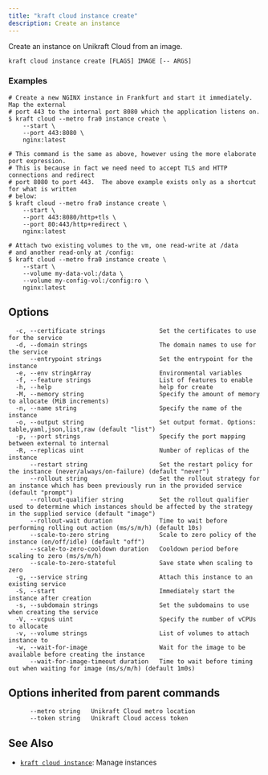 ```yaml
---
title: "kraft cloud instance create"
description: Create an instance
---
```


Create an instance on Unikraft Cloud from an image.


```
kraft cloud instance create [FLAGS] IMAGE [-- ARGS]
```

### Examples

```
# Create a new NGINX instance in Frankfurt and start it immediately. Map the external
# port 443 to the internal port 8080 which the application listens on.
$ kraft cloud --metro fra0 instance create \
	--start \
	--port 443:8080 \
	nginx:latest

# This command is the same as above, however using the more elaborate port expression.
# This is because in fact we need need to accept TLS and HTTP connections and redirect
# port 8080 to port 443.  The above example exists only as a shortcut for what is written
# below:
$ kraft cloud --metro fra0 instance create \
	--start \
	--port 443:8080/http+tls \
	--port 80:443/http+redirect \
	nginx:latest

# Attach two existing volumes to the vm, one read-write at /data
# and another read-only at /config:
$ kraft cloud --metro fra0 instance create \
	--start \
	--volume my-data-vol:/data \
	--volume my-config-vol:/config:ro \
	nginx:latest

```

## Options

```
  -c, --certificate strings               Set the certificates to use for the service
  -d, --domain strings                    The domain names to use for the service
      --entrypoint strings                Set the entrypoint for the instance
  -e, --env stringArray                   Environmental variables
  -f, --feature strings                   List of features to enable
  -h, --help                              help for create
  -M, --memory string                     Specify the amount of memory to allocate (MiB increments)
  -n, --name string                       Specify the name of the instance
  -o, --output string                     Set output format. Options: table,yaml,json,list,raw (default "list")
  -p, --port strings                      Specify the port mapping between external to internal
  -R, --replicas uint                     Number of replicas of the instance
      --restart string                    Set the restart policy for the instance (never/always/on-failure) (default "never")
      --rollout string                    Set the rollout strategy for an instance which has been previously run in the provided service (default "prompt")
      --rollout-qualifier string          Set the rollout qualifier used to determine which instances should be affected by the strategy in the supplied service (default "image")
      --rollout-wait duration             Time to wait before performing rolling out action (ms/s/m/h) (default 10s)
      --scale-to-zero string              Scale to zero policy of the instance (on/off/idle) (default "off")
      --scale-to-zero-cooldown duration   Cooldown period before scaling to zero (ms/s/m/h)
      --scale-to-zero-stateful            Save state when scaling to zero
  -g, --service string                    Attach this instance to an existing service
  -S, --start                             Immediately start the instance after creation
  -s, --subdomain strings                 Set the subdomains to use when creating the service
  -V, --vcpus uint                        Specify the number of vCPUs to allocate
  -v, --volume strings                    List of volumes to attach instance to
  -w, --wait-for-image                    Wait for the image to be available before creating the instance
      --wait-for-image-timeout duration   Time to wait before timing out when waiting for image (ms/s/m/h) (default 1m0s)
```

## Options inherited from parent commands

```
      --metro string   Unikraft Cloud metro location
      --token string   Unikraft Cloud access token
```

## See Also

* [`kraft cloud instance`](/docs/cli/reference/kraft/cloud/instance): Manage instances

